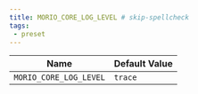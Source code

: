 ```yaml
---
title: MORIO_CORE_LOG_LEVEL # skip-spellcheck
tags:
 - preset
---
```





<!-- MORIO_AUTO_GENERATED_CONTENT_STARTS - Manual changes made below will be overwritten skip-spellcheck -->
| Name | Default Value |
|------|---------------|
| `MORIO_CORE_LOG_LEVEL` | `trace` |
<!-- MORIO_AUTO_GENERATED_CONTENT_ENDS - Manual changes made above will be overwritten skip-spellcheck -->
